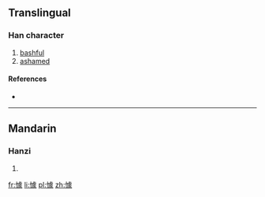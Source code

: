 ==Translingual==

===Han character===
{{Han char|rn=61|rad=心|as=13|sn=16|four=9103<sub>2</sub>|canj=心卜心人 (PYPO)}}

# [[bashful]]
# [[ashamed]]

====References====
* {{Han ref|kx=0405.160|dkj=11324|dj=0745.260|hdz=42360.140|uh=61C5|ud=25029|bh=E979|bd=59769}}

----

==Mandarin==

===Hanzi===
{{cmn-hanzi|pin=[[qú]] ([[qu2]])|wg=[[ch'ü2|ch'ü<sup>2</sup>]]}}

# {{defn|lang=cmn|sort=心13}}

[[fr:懅]]
[[li:懅]]
[[pl:懅]]
[[zh:懅]]
